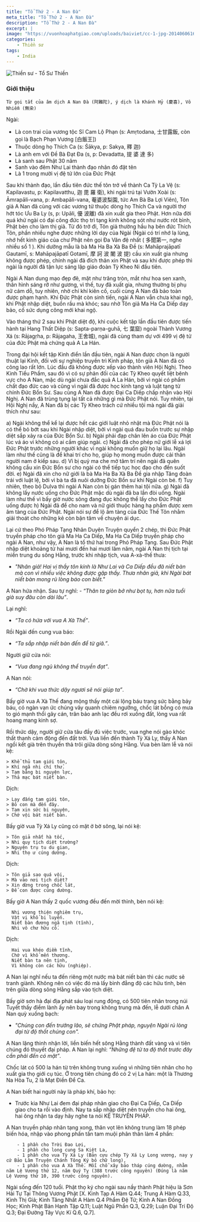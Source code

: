 ```yaml
---
title: "Tổ Thứ 2 - A Nan Đà"
meta_title: "Tổ Thứ 2 - A Nan Đà"
description: "Tổ Thứ 2 - A Nan Đà"
excerpt: |
image: "https://vuonhoaphatgiao.com/uploads/baiviet/cc-1-jpg-201406061649463EOy9SxZqr.jpg"
categories:
    - Thiền sư
tags:
    - India
---
```


<img
  decoding="async"
  src="https://vuonhoaphatgiao.com/uploads/baiviet/cc-1-jpg-201406061649463EOy9SxZqr.jpg"
  alt="Thiền sư - Tổ Sư Thiền"
/>

### Giới thiệu

    Từ gọi tắt của âm dịch A Nan Đà (阿難陀), ý dịch là Khánh Hỷ (慶喜), Vô Nhiễm (無染)

Ngài:

- Là con trai của vương tộc Sĩ Cam Lộ Phạn (s: Amṛtodana, 士甘露飯, còn gọi là Bạch Phạn Vương [白飯王])
- Thuộc dòng họ Thích Ca (s: Śākya, p: Sakya, 釋 迦)
- Là anh em với Đề Bà Đạt Đa (s, p: Devadatta, 提 婆 達 多)
- Là sanh sau Phật 30 năm
- Sanh vào đêm Như Lai thành đạo nhân đó đặt tên
- Là 1 trong mười vị đệ tử lớn của Đức Phật

Sau khi thành đạo, lần đầu tiên đức thế tôn trở về thành Ca Tỳ La Vệ (s: Kapilavastu, p: Kapilavatthu, 迦 毘 羅 衛), khi ngài trú tại Vườn Xoài (s: Āmrapāli-vana, p: Ambapāli-vana, 菴婆波梨園, tức Am Bà Ba Lợi Viên), Tôn giả A Nan đã cùng với các vương tử thuộc dòng họ Thích Ca và người thợ hớt tóc Ưu Ba Ly (s, p: Upāli, 優 波離) đã xin xuất gia theo Phật. Hơn nữa đời quá khứ ngài có đại công đức thọ trì tạng kinh không sót như nước rót bình, Phật bèn cho làm thị giả. Từ đó trở đi, Tôn giả thường hầu hạ bên đức Thích Tôn, phần nhiều nghe được những lời dạy của Ngài (Ngài có trí nhớ lạ lùng, nhớ hết kinh giáo của chư Phật nên gọi Đa Văn đệ nhất ( 多聞第一, nghe nhiều số 1 ). Khi dưỡng mẫu là bà Ma Ha Ba Xà Ba Đề (s: Mahāprajāpatī Gautamī, s: Mahāpajāpatī Gotamī, 摩 訶 波 闍 波 提) cầu xin xuất gia nhưng không được phép, chính ngài đã đích thân xin Phật và sau khi được phép thì ngài là người đã tận lực sáng lập giáo đoàn Tỳ Kheo Ni đầu tiên.

Ngài A Nan dung mạo đẹp đẽ, mặt như trăng tròn, mắt như hoa sen xanh, thân hình sáng rỡ như gương, vì thế, tuy đã xuất gia, nhưng thường bị phụ nữ cám dỗ, tuy nhiên, nhờ chí khí kiên cố, cuối cùng A Nan đã bảo toàn được phạm hạnh. Khi Đức Phật còn sinh tiền, ngài A Nan vẫn chưa khai ngộ, khi Phật nhập diệt, buồn rầu mà khóc; sau nhờ Tôn giả Ma Ha Ca Diếp dạy bảo, cố sức dụng công mới khai ngộ.

Vào tháng thứ 2 sau khi Phật diệt độ, khi cuộc kết tập lần đầu tiên được tiến hành tại Hang Thất Diệp (s: Sapta-parṇa-guhā, 七 葉窟) ngoài Thành Vương Xá (s: Rājagṛha, p: Rājagaha, 王舍城), ngài đã cùng tham dự với 499 vị đệ tử của đức Phật mà chứng quả A La Hán.

Trong đại hội kết tập Kinh điển lần đầu tiên, ngài A Nan được chọn là người thuật lại Kinh, đối với sự nghiệp truyền trì Kinh pháp, tôn giả A Nan đã có công lao rất lớn. Lúc đầu đã không được xếp vào thành viên Hội Nghị. Theo Kinh Tiểu Phẩm, sau đó vì có sự phản đối của các Tỳ Kheo quyết liệt bênh vực cho A Nan, mặc dù ngài chưa đắc quả A La Hán, bởi vì ngài có phẩm chất đạo đức cao và cũng vì ngài đã được học kinh tạng và luật tạng từ chính Đức Bổn Sư. Sau cùng A Nan đã được Đại Ca Diếp chấp nhận vào Hội Nghị. A Nan đã trùng tụng lại tất cả những gì mà Đức Phật nói. Tuy nhiên, tại Hội Nghị nầy, A Nan đã bị các Tỳ Kheo trách cứ nhiều tội mà ngài đã giải thích như sau:

a) Ngài không thể kể lại được hết các giới luật nhỏ nhặt mà Đức Phật nói là có thể bỏ bớt sau khi Ngài nhập diệt, bởi vì ngài quá đau buồn trước sự nhập diệt sắp xảy ra của Đức Bổn Sư.
b) Ngài phải đạp chân lên áo của Đức Phật lúc vá áo vì không có ai cầm giúp ngài.
c) Ngài đã cho phép nữ giới lễ xá lợi Đức Phật trước những người khác vì ngài không muốn giữ họ lại lâu. Ngài làm như thế cũng là để khai trí cho họ, giúp họ mong muốn được cải thân người nam ở kiếp sau.
d) Vì bị quỷ ma che mờ tâm trí nên ngài đã quên không cầu xin Đức Bổn sư cho ngài có thể tiếp tục học đạo cho đến suốt đời.
e) Ngài đã xin cho nữ giới là bà Ma Ha Ba Xà Ba Đề gia nhập Tăng đoàn trái với luật lệ, bởi vì bà ta đã nuôi dưỡng Đức Bổn sư khi Ngài còn bé.
f) Tuy nhiên, theo bộ Dulva thì ngài A Nan còn bị gán thêm hai tội nữa.
g) Ngài đã không lấy nước uống cho Đức Phật mặc dù ngài đã ba lần đòi uống. Ngài làm như thế vì bấy giờ nước sông đang đục không thể lấy cho Đức Phật uống được
h) Ngài đã để cho nam và nữ giới thuộc hàng hạ phẩm được xem âm tàng của Đức Phật. Ngài nói sự để lộ âm tàng của Đức Thế Tôn nhằm giải thoát cho những kẻ còn bận tâm về chuyện ái dục.

Lại cứ theo Phó Pháp Tạng Nhân Duyên Truyện quyển 2 chép, thì Đức Phật truyền pháp cho tôn giả Ma Ha Ca Diếp, Ma Ha Ca Diếp truyền pháp cho ngài A Nan, như vậy, A Nan là tổ thứ hai trong Phó Pháp Tạng. Sau Đức Phật nhập diệt khoảng từ hai mươi đến hai mươi lăm năm, ngài A Nan thị tịch tại miền trung du sông Hằng, trước khi nhập tịch, vua A-xà-thế thưa:

- <em>
    "Nhân giả! Hai vị thầy tôn kính là Như Lai và Ca Diếp đều đã niết bàn mà con
    vì nhiều việc không được gặp thầy. Thưa nhân giả, khi Ngài bát niết bàn mong
    rủ lòng báo con biết."
  </em>

A Nan hứa nhận. Sau tự nghĩ: <em>- “Thân ta giòn bở như bọt tụ, hơn nữa tuổi già suy đâu còn dài lâu”</em>.

Lại nghĩ:

- <em>“Ta có hứa với vua A Xà Thế”</em>.

Rồi Ngài đến cung vua báo:

- <em>“Ta sắp nhập niết bàn đến để từ giã.”</em>.

Người giữ cửa nói:

- <em>“Vua đang ngủ không thể truyền đạt”</em>.

A Nan nói:

- <em>“Chờ khi vua thức dậy ngươi sẽ nói giúp ta”</em>.

Bấy giờ vua A Xà Thế đang mộng thấy một cái lộng báu trang sức bằng bảy báu, có ngàn vạn ức chúng vây quanh chiêm ngưỡng, chốc lát bỗng có mưa to gió mạnh thổi gãy cán, trân bảo anh lạc đều rơi xuống đất, lòng vua rất hoang mang kinh sợ.

Rồi thức dậy, người giữ cửa tâu đầy đủ việc trước, vua nghe nói gào khóc thất thanh cảm động đến đất trời. Vua liền đến thành Tỳ Xá Ly, thấy A Nan ngồi kết già trên thuyền thả trôi giữa dòng sông Hằng. Vua bèn làm lễ và nói kệ:

    > Khể thủ tam giới tôn,
    > Khí ngã nhi chí thử.
    > Tạm bằng bi nguyện lực,
    > Thả mạc bát niết bàn.

Dịch:

    > Lạy đấng tam giới tôn,
    > Bỏ con mà đến đây.
    > Tạm xin sức bi nguyện,
    > Chớ vội bát niết bàn.

Bấy giờ vua Tỳ Xá Ly cũng có mặt ở bờ sông, lại nói kệ:

    > Tôn giả nhất hà tốc,
    > Nhi quy tịch diệt trường?
    > Nguyện trụ tu du gian,
    > Nhi thọ ư cúng dường.

Dịch:

    > Tôn giả sao quá vội,
    > Mà vào nơi tịch diệt?
    > Xin dừng trong chốc lát,
    > Để con được cúng dường.

Bấy giờ A Nan thấy 2 quốc vương đều đến mời thỉnh, bèn nói kệ:

      Nhị vương thiện nghiêm trụ,
      Vật vị khổ bi luyến.
      Niết bàn đương ngã tịnh (tĩnh),
      Nhi vô chư hữu cố.

Dịch:

      Hai vua khéo điềm tĩnh,
      Chớ vì khổ mến thương.
      Niết bàn ta nên tịnh,
      Vì không còn các hữu (nghiệp).

A Nan lại nghĩ nếu ta đến riêng một nước mà bát niết bàn thì các nước sẽ tranh giành. Không nên có việc đó mà lấy bình đẳng độ các hữu tình, bèn trên giữa dòng sông Hằng sắp vào tịch diệt.

Bấy giờ sơn hà đại địa phát sáu loại rung động, có 500 tiên nhân trong núi Tuyết thấy điềm lành ấy nên bay trong không trung mà đến, lễ dưới chân A Nan quỳ xuống bạch:

- <em>
    "Chúng con đến trưởng lão, sẽ chứng Phật pháp, nguyện Ngài rủ lòng đại từ độ
    thốt chúng con".
  </em>

A Nan lặng thinh nhận lời, liền biến hết sông Hằng thành đất vàng và vì tiên chúng đó thuyết đại pháp.
A Nan lại nghĩ: <em>“Những đệ tử ta độ thốt trước đây cần phải đến có mặt”</em>.

Chốc lát có 500 la hán từ trên không trung xuống vì những tiên nhân cho họ xuất gia thọ giới cụ túc. Ở trong tiên chúng đó có 2 vị La hán: một là Thương Na Hòa Tu, 2 là Mạt Điền Để Ca.

A Nan biết hai người này là pháp khí, bảo họ:

- Trước kia Như Lai đem đại pháp nhãn giao cho Đại Ca Diếp, Ca Diếp giao cho ta rồi vào định.
  Nay ta sắp nhập diệt nên truyền cho hai ông, hai ông nhận ta dạy hãy nghe ta nói KỆ TRUYỀN PHÁP.

A Nan truyền pháp nhãn tạng xong, thân vọt lên không trung làm 18 phép biến hóa, nhập vào phong phấn tấn tam muội phân thân làm 4 phần:

        - 1 phần cho Trời Đao Lợi,
        - 1 phần cho long cung Sa Kiệt La,
        - 1 phần cho vua Tỳ Xá Ly (Bản cựu chép Tỳ Xá Ly Long vương, nay y cứ Bảo Lâm Truyện Chánh Tông Ký bỏ chữ long),
        - 1 phần cho vua A Xà Thế. Mỗi chỗ xây bảo tháp cúng dường, nhằm năm Lệ Vương thứ 12, năm Quý Tỵ (388 trước công nguyên) (Đúng là năm Lệ Vương thứ 10, 390 trước công nguyên).

Ngài sống đến 120 tuổi.
Phật thọ ký cho ngài sau nầy thành Phật hiệu là Sơn Hải Tự Tại Thông Vương Phật [X. Kinh Tạp A Hàm Q.44; Trung A Hàm Q.33, Kinh Thị Giả; Kinh Tăng Nhất A Hàm Q.4 Phẩm Đệ Tử; Kinh A Nan Đồng Học; Kinh Phật Bản Hạnh Tập Q.11; Luật Ngũ Phần Q.3, Q.29; Luận Đại Trí Độ Q.3; Đại Đường Tây Vực Kí Q.6, Q.7].
